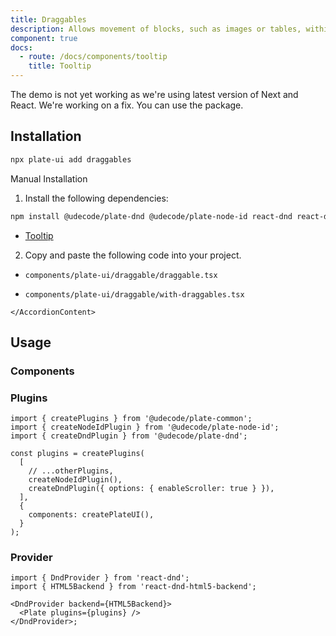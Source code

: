 ```yaml
---
title: Draggables
description: Allows movement of blocks, such as images or tables, within the editor.
component: true
docs:
  - route: /docs/components/tooltip
    title: Tooltip
---
```


<Callout type="warning">
  <p>
    The demo is not yet working as we're using latest version of Next and React.
    We're working on a fix. You can use the package.
  </p>
</Callout>

[//]: # '<ComponentPreview name="playground-demo" id="basicnodes" />'

## Installation

```bash
npx plate-ui add draggables
```

<Accordion type="single" collapsible>
  <AccordionItem value="manual-installation">
    <AccordionTrigger>Manual Installation</AccordionTrigger>
    <AccordionContent>

1. Install the following dependencies:

```bash
npm install @udecode/plate-dnd @udecode/plate-node-id react-dnd react-dnd-html5-backend
```

- [Tooltip](/docs/components/tooltip)

2. Copy and paste the following code into your project.

- `components/plate-ui/draggable/draggable.tsx`

[//]: # '<ComponentSource name="draggable/draggable" />'

- `components/plate-ui/draggable/with-draggables.tsx`

[//]: # '<ComponentSource name="draggable/with-draggables" />'

    </AccordionContent>

  </AccordionItem>
</Accordion>

## Usage

### Components

<ComponentSource name="createPlateUI" />

### Plugins

```tsx
import { createPlugins } from '@udecode/plate-common';
import { createNodeIdPlugin } from '@udecode/plate-node-id';
import { createDndPlugin } from '@udecode/plate-dnd';

const plugins = createPlugins(
  [
    // ...otherPlugins,
    createNodeIdPlugin(),
    createDndPlugin({ options: { enableScroller: true } }),
  ],
  {
    components: createPlateUI(),
  }
);
```

### Provider

```tsx
import { DndProvider } from 'react-dnd';
import { HTML5Backend } from 'react-dnd-html5-backend';

<DndProvider backend={HTML5Backend}>
  <Plate plugins={plugins} />
</DndProvider>;
```
